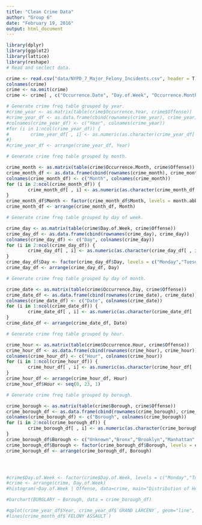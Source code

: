```yaml
---
title: "Clean Crime Data"
author: "Group 6"
date: "February 19, 2016"
output: html_document
---
```


```r
library(dplyr)
library(ggplot2)
library(lattice)
library(reshape)
# Read and seclect data.

crime <- read.csv("data/NYPD_7_Major_Felony_Incidents.csv", header = T)
colnames(crime)
crime <- na.omit(crime)
crime <- crime[ , c("Occurrence.Date", "Day.of.Week", "Occurrence.Month", "Occurrence.Day", "Occurrence.Year", "Occurrence.Hour", "Offense", "Borough", "XCoordinate", "YCoordinate", "Location.1")]

# Generate crime freq table grouped by year.
#crime_year <- as.matrix(table(crime$Occurrence.Year, crime$Offense))
#crime_year_df <- as.data.frame(cbind(rownames(crime_year), crime_year))
#colnames(crime_year_df) <- c("Year", colnames(crime_year))
#for (i in 1:ncol(crime_year_df)) {
#        crime_year_df[ , i] <- as.numeric(as.character(crime_year_df[ , i]))
#}
#crime_year_df <- arrange(crime_year_df, Year)

# Generate crime freq table grouped by month.

crime_month <- as.matrix(table(crime$Occurrence.Month, crime$Offense))
crime_month_df <- as.data.frame(cbind(rownames(crime_month), crime_month))
colnames(crime_month_df) <- c("Month", colnames(crime_month))
for (i in 2:ncol(crime_month_df)) {
        crime_month_df[ , i] <- as.numeric(as.character(crime_month_df[ , i]))
}
crime_month_df$Month <- factor(crime_month_df$Month, levels = month.abb)
crime_month_df <- arrange(crime_month_df, Month)

# Generate crime freq table grouped by day of week.

crime_day <- as.matrix(table(crime$Day.of.Week, crime$Offense))
crime_day_df <- as.data.frame(cbind(rownames(crime_day), crime_day))
colnames(crime_day_df) <- c("Day", colnames(crime_day))
for (i in 2:ncol(crime_day_df)) {
        crime_day_df[ , i] <- as.numeric(as.character(crime_day_df[ , i]))
}
crime_day_df$Day <- factor(crime_day_df$Day, levels = c("Monday","Tuesday","Wednesday","Thursday","Friday","Saturday","Sunday"))
crime_day_df <- arrange(crime_day_df, Day)

# Generate crime freq table grouped by day of month.

crime_date <- as.matrix(table(crime$Occurrence.Day, crime$Offense))
crime_date_df <- as.data.frame(cbind(rownames(crime_date), crime_date))
colnames(crime_date_df) <- c("Date", colnames(crime_date))
for (i in 1:ncol(crime_date_df)) {
        crime_date_df[ , i] <- as.numeric(as.character(crime_date_df[ , i]))
}
crime_date_df <- arrange(crime_date_df, Date)

# Generate crime freq table grouped by hour.

crime_hour <- as.matrix(table(crime$Occurrence.Hour, crime$Offense))
crime_hour_df <- as.data.frame(cbind(rownames(crime_hour), crime_hour))
colnames(crime_hour_df) <- c("Hour", colnames(crime_hour))
for (i in 1:ncol(crime_hour_df)) {
        crime_hour_df[ , i] <- as.numeric(as.character(crime_hour_df[ , i]))
}
crime_hour_df <- arrange(crime_hour_df, Hour)
crime_hour_df$Hour <- seq(0, 23, 1)

# Generate crime freq table grouped by borough.

crime_borough <- as.matrix(table(crime$Borough, crime$Offense))
crime_borough_df <- as.data.frame(cbind(rownames(crime_borough), crime_borough))
colnames(crime_borough_df) <- c("Borough", colnames(crime_borough))
for (i in 2:ncol(crime_borough_df)) {
        crime_borough_df[ , i] <- as.numeric(as.character(crime_borough_df[ , i]))
}
crime_borough_df$Borough <- c("Unknown","Bronx","Brooklyn","Manhattan","Queens","Staten Island")
crime_borough_df$Borough <- factor(crime_borough_df$Borough, levels = c("Manhattan","Brooklyn","Queens","Bronx","Staten Island","Unknown"))
crime_borough_df <- arrange(crime_borough_df, Borough)




#crime$Day.of.Week <- factor(crime$Day.of.Week, levels = c("Monday","Tuesday","Wednesday","Thursday","Friday","Saturday","Sunday"))
#crime <- arrange(crime, Day.of.Week)
#histogram(~Day.of.Week | Offense, data=crime, main="Distribution of Heights by Voice Pitch", xlab="Height(inches)", xlim = seq(0,8,1))

#barchart(BURGLARY ~ Borough, data = crime_borough_df)

#qplot(crime_year_df$Year, crime_year_df$`GRAND LARCENY`, geom="line", group = 1)
#lines(crime_month_df$`FELONY ASSAULT`)

```
